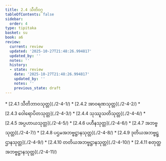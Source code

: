 ```yaml
---
title: 2.4 သီတိဝဂ္ဂ
tableOfContents: false
sidebar:
  order: 4
type: tipitaka
basket: su
book: a6
review:
  current: review
  updated: '2025-10-27T21:48:26.994817'
  updated_by: ''
  notes: ''
  history:
  - state: review
    date: '2025-10-27T21:48:26.994817'
    updated_by: ''
    notes: ''
    previous_state: draft
---
```



<ReviewStatus review={frontmatter.review} showDetails={true} />

<HypothesisAnnotation frontmatter={frontmatter} />

<DynamicBreadcrumb />



<TableOfContents book="a6" section="2.4">
* [2.4.1 သီတိဘာဝသုတ္တ](./2-4-1/)
* [2.4.2 အာဝရဏသုတ္တ](./2-4-2/)
* [2.4.3 ဝေါရောပိတသုတ္တ](./2-4-3/)
* [2.4.4 သုဿူသတိသုတ္တ](./2-4-4/)
* [2.4.5 အပ္ပဟာယသုတ္တ](./2-4-5/)
* [2.4.6 ပဟီနသုတ္တ](./2-4-6/)
* [2.4.7 အဘဗ္ဗသုတ္တ](./2-4-7/)
* [2.4.8 ပဌမအဘဗ္ဗဋ္ဌာနသုတ္တ](./2-4-8/)
* [2.4.9 ဒုတိယအဘဗ္ဗဋ္ဌာနသုတ္တ](./2-4-9/)
* [2.4.10 တတိယအဘဗ္ဗဋ္ဌာနသုတ္တ](./2-4-10/)
* [2.4.11 စတုတ္ထအဘဗ္ဗဋ္ဌာနသုတ္တ](./2-4-11/)
</TableOfContents>